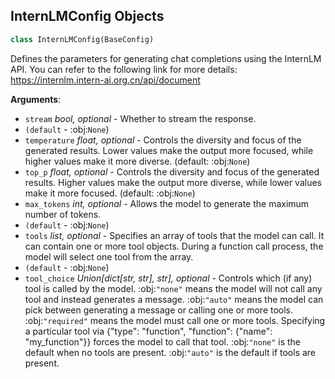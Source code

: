 <a id="camel.configs.internlm_config"></a>

<a id="camel.configs.internlm_config.InternLMConfig"></a>

## InternLMConfig Objects

```python
class InternLMConfig(BaseConfig)
```

Defines the parameters for generating chat completions using the
InternLM API. You can refer to the following link for more details:
https://internlm.intern-ai.org.cn/api/document

**Arguments**:

- `stream` _bool, optional_ - Whether to stream the response.
- `(default` - :obj:`None`)
- `temperature` _float, optional_ - Controls the diversity and focus of
  the generated results. Lower values make the output more focused,
  while higher values make it more diverse. (default: :obj:`None`)
- `top_p` _float, optional_ - Controls the diversity and focus of the
  generated results. Higher values make the output more diverse,
  while lower values make it more focused. (default: :obj:`None`)
- `max_tokens` _int, optional_ - Allows the model to
  generate the maximum number of tokens.
- `(default` - :obj:`None`)
- `tools` _list, optional_ - Specifies an array of tools that the model can
  call. It can contain one or more tool objects. During a function
  call process, the model will select one tool from the array.
- `(default` - :obj:`None`)
- `tool_choice` _Union[dict[str, str], str], optional_ - Controls which (if
  any) tool is called by the model. :obj:`"none"` means the model
  will not call any tool and instead generates a message.
  :obj:`"auto"` means the model can pick between generating a
  message or calling one or more tools.  :obj:`"required"` means the
  model must call one or more tools. Specifying a particular tool
  via {"type": "function", "function": {"name": "my_function"}}
  forces the model to call that tool. :obj:`"none"` is the default
  when no tools are present. :obj:`"auto"` is the default if tools
  are present.

